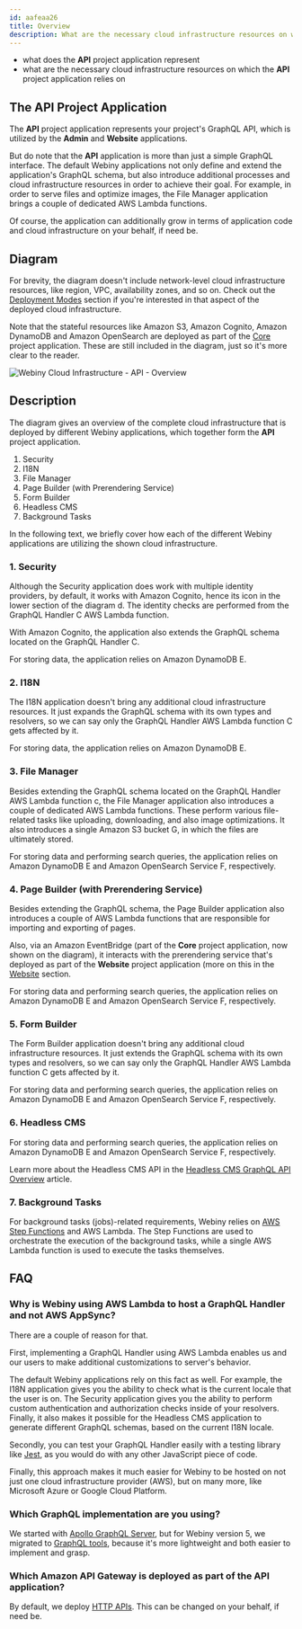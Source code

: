 ```yaml
---
id: aafeaa26
title: Overview
description: What are the necessary cloud infrastructure resources on which the API project application relies on
---
```



<Alert type="success" title="What you’ll learn">

- what does the **API** project application represent
- what are the necessary cloud infrastructure resources on which the **API** project application relies on

</Alert>

## The API Project Application

The **API** project application represents your project's GraphQL API, which is utilized by the **Admin** and **Website** applications.

But do note that the **API** application is more than just a simple GraphQL interface. The default Webiny applications not only define and extend the application's GraphQL schema, but also introduce additional processes and cloud infrastructure resources in order to achieve their goal. For example, in order to serve files and optimize images, the File Manager application brings a couple of dedicated AWS Lambda functions.

Of course, the application can additionally grow in terms of application code and cloud infrastructure on your behalf, if need be.

## Diagram

<Alert type="info">

For brevity, the diagram doesn't include network-level cloud infrastructure resources, like region, VPC, availability zones, and so on. Check out the [Deployment Modes](/docs/{version}/architecture/deployment-modes/introduction) section if you're interested in that aspect of the deployed cloud infrastructure.

</Alert>

<Alert type="info">

Note that the stateful resources like Amazon S3, Amazon Cognito, Amazon DynamoDB and Amazon OpenSearch are deployed as part of the [Core](/docs/{version}/architecture/core/overview) project application. These are still included in the diagram, just so it's more clear to the reader.

</Alert>

<Image src={apiOverview} title="Webiny Cloud Infrastructure - API - Overview" shadow={false} />

## Description

The diagram gives an overview of the complete cloud infrastructure that is deployed by different Webiny applications, which together form the **API** project application.

1. Security
2. I18N
3. File Manager
4. Page Builder (with Prerendering Service)
5. Form Builder
6. Headless CMS
7. Background Tasks

In the following text, we briefly cover how each of the different Webiny applications are utilizing the shown cloud infrastructure.

### 1. Security

Although the Security application does work with multiple identity providers, by default, it works with Amazon Cognito, hence its icon in the lower section of the diagram <diagram-letter>d</diagram-letter>. The identity checks are performed from the GraphQL Handler <diagram-letter>C</diagram-letter> AWS Lambda function.

With Amazon Cognito, the application also extends the GraphQL schema located on the GraphQL Handler <diagram-letter>C</diagram-letter>.

For storing data, the application relies on Amazon DynamoDB <diagram-letter>E</diagram-letter>.

### 2. I18N

The I18N application doesn't bring any additional cloud infrastructure resources. It just expands the GraphQL schema with its own types and resolvers, so we can say only the GraphQL Handler AWS Lambda function <diagram-letter>C</diagram-letter> gets affected by it.

For storing data, the application relies on Amazon DynamoDB <diagram-letter>E</diagram-letter>.

### 3. File Manager

Besides extending the GraphQL schema located on the GraphQL Handler AWS Lambda function <diagram-letter>c</diagram-letter>, the File Manager application also introduces a couple of dedicated AWS Lambda functions. These perform various file-related tasks like uploading, downloading, and also image optimizations. It also introduces a single Amazon S3 bucket <diagram-letter>G</diagram-letter>, in which the files are ultimately stored.

For storing data and performing search queries, the application relies on Amazon DynamoDB <diagram-letter>E</diagram-letter> and Amazon OpenSearch Service <diagram-letter>F</diagram-letter>, respectively.

### 4. Page Builder (with Prerendering Service)

Besides extending the GraphQL schema, the Page Builder application also introduces a couple of AWS Lambda functions that are responsible for importing and exporting of pages.

Also, via an Amazon EventBridge (part of the **Core** project application, now shown on the diagram), it interacts with the prerendering service that's deployed as part of the **Website** project application (more on this in the [Website](/docs/{version}/architecture/website/overview) section.

For storing data and performing search queries, the application relies on Amazon DynamoDB <diagram-letter>E</diagram-letter> and Amazon OpenSearch Service <diagram-letter>F</diagram-letter>, respectively.

### 5. Form Builder

The Form Builder application doesn't bring any additional cloud infrastructure resources. It just extends the GraphQL schema with its own types and resolvers, so we can say only the GraphQL Handler AWS Lambda function <diagram-letter>C</diagram-letter> gets affected by it.

For storing data and performing search queries, the application relies on Amazon DynamoDB <diagram-letter>E</diagram-letter> and Amazon OpenSearch Service <diagram-letter>F</diagram-letter>, respectively.

### 6. Headless CMS

For storing data and performing search queries, the application relies on Amazon DynamoDB <diagram-letter>E</diagram-letter> and Amazon OpenSearch Service <diagram-letter>F</diagram-letter>, respectively.

<Alert type="info">

Learn more about the Headless CMS API in the [Headless CMS GraphQL API Overview](/docs/{version}/headless-cms/basics/graphql-api) article.

</Alert>

### 7. Background Tasks

For background tasks (jobs)-related requirements, Webiny relies on [AWS Step Functions](https://aws.amazon.com/step-functions/) and AWS Lambda. The Step Functions are used to orchestrate the execution of the background tasks, while a single AWS Lambda function is used to execute the tasks themselves.

## FAQ

### Why is Webiny using AWS Lambda to host a GraphQL Handler and not AWS AppSync?

There are a couple of reason for that.

First, implementing a GraphQL Handler using AWS Lambda enables us and our users to make additional customizations to server's behavior.

The default Webiny applications rely on this fact as well. For example, the I18N application gives you the ability to check what is the current locale that the user is on. The Security application gives you the ability to perform custom authentication and authorization checks inside of your resolvers. Finally, it also makes it possible for the Headless CMS application to generate different GraphQL schemas, based on the current I18N locale.

Secondly, you can test your GraphQL Handler easily with a testing library like [Jest](https://jestjs.io/), as you would do with any other JavaScript piece of code.

Finally, this approach makes it much easier for Webiny to be hosted on not just one cloud infrastructure provider (AWS), but on many more, like Microsoft Azure or Google Cloud Platform.

### Which GraphQL implementation are you using?

We started with [Apollo GraphQL Server](https://www.apollographql.com/docs/apollo-server/), but for Webiny version 5, we migrated to [GraphQL tools](https://www.graphql-tools.com/), because it's more lightweight and both easier to implement and grasp.

### Which Amazon API Gateway is deployed as part of the API application?

By default, we deploy [HTTP APIs](https://docs.aws.amazon.com/apigateway/latest/developerguide/http-api.html). This can be changed on your behalf, if need be.
